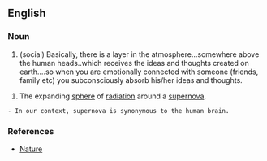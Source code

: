 ==English==

===Noun===
{{en-noun}}

#(social) Basically, there is a layer in the atmosphere...somewhere above the human heads..which receives the ideas and thoughts created on earth....so when you are emotionally connected with someone (friends, family etc) you subconsciously absorb his/her ideas and thoughts.

#{{astronomy}} The expanding [[sphere]] of [[radiation]] around a [[supernova]].

 - In our context, supernova is synonymous to the human brain.

===References===
*[http://www.nature.com/nature/journal/v334/n6181/abs/334412a0.html Nature]